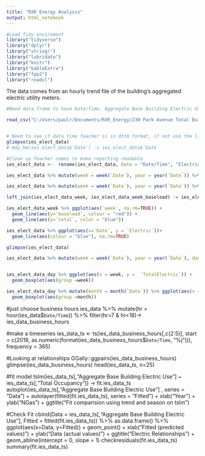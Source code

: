 ```yaml
---
title: "RXR Energy Analysis"
output: html_notebook
---
```



```r
#Load Tidy enviroment 
library("tidyverse")
library("dplyr")
library("stringr")
library("lubridate")
library("knitr")
library("kableExtra")
library("fpp2")
library("readxl")
```

The data comes from an hourly trend file of the building's aggregated electric utility meters. 

```r

#Need data.frame to have Date/Time, Aggregate Base Building Electric Use, Temperture, and Enthalpy; deleate all elce that may have been downloaded in the csv. 

read_csv("C:/Users/paulr/Documents/RXR_Energy/230 Park Avenue Total Building Electric (Curtailment).csv", col_names = TRUE) %>% select(c(1:2)) -> ies_elect_data


# Need to see if data time feacher is in dttm format, if not use the linte below. 
glimpse(ies_elect_data)
# mdy_hm(ies_elect_data$`Date`) -> ies_elect_data$`Date`

#Clean up feacher names to make reporting readable 
ies_elect_data <-  rename(ies_elect_data, Date = "Date/Time", "Electric" = "Total Building Electric (Curtailment)")

ies_elect_data %>% mutate(week = week(`Date`), year = year(`Date`)) %>% group_by(year, week) %>% summarise(total = sum(`Electric`, mininum = min(`Electric`))) -> ies_elect_data_week 

ies_elect_data %>% mutate(week = week(`Date`), year = year(`Date`)) %>% group_by(year, week) %>% summarise(baseload = min(`Electric`)) %>% mutate(baseload = baseload * 7 * 24) -> ies_elect_data_week_baseload

left_join(ies_elect_data_week, ies_elect_data_week_baseload) -> ies_elect_data_week

ies_elect_data_week %>% ggplot(aes(`week`, na.rm=TRUE)) +
  geom_line(aes(y=`baseload`, colour = "red")) +
  geom_line(aes(y=`total`, color = "blue"))

ies_elect_data %>% ggplot(aes(x=`Date`, y = `Electric`))+
  geom_line(aes(colour = "blue"), na.rm=TRUE)

glimpse(ies_elect_data)

```


```r
 
ies_elect_data %>% mutate(week = week(`Date`), year = year(`Date`), day = wday(`Date`), dateday = year * 100 + week * 10 + day) %>% group_by(year, week, day) -> ies_elect_data_day


ies_elect_data_day %>% ggplot(aes(x = week, y =  `TotalElectric`)) +
  geom_boxplot(aes(group =week))

ies_elect_data_day %>% mutate(month = month(`Date`)) %>% ggplot(aes(x = month, y =  `TotalElectric`)) +
  geom_boxplot(aes(group =month))

```

#just choose business hours
ies_data %>%
  mutate(hr = hour(ies_data$`Date/Time`)) %>%
  filter(hr>7 & hr<18)-> ies_data_business_hours

#make a timeseries 
ies_data_ts <- ts(ies_data_business_hours[,c(2:5)], start = c(2018, as.numeric(format(ies_data_business_hours$`Date/Time`, "%j"))), frequency = 365)


#Looking at relationships
GGally::ggpairs(ies_data_business_hours)
glimpse(ies_data_business_hours)
head(ies_data_ts, n=25)
     

#fit model
   tslm(ies_data_ts[,"Aggregate Base Building Electric Use"] ~ ies_data_ts[,"Total Occupancy"]) -> fit.ies_data_ts
autoplot(ies_data_ts[,"Aggregate Base Building Electric Use"] , series = "Data") +
  autolayer(fitted(fit.ies_data_ts), series = "Fitted") +
  xlab("Year") + ylab("NGas") +
  ggtitle("Fit comparision using trend and season on tslm")

#Check Fit
cbind(Data = ies_data_ts[,"Aggregate Base Building Electric Use"],
      Fitted = fitted(fit.ies_data_ts)) %>% 
  as.data.frame() %>%
  ggplot(aes(x=Data, y=Fitted)) +
  geom_point() +
  xlab("Fitted (predicted values)") +
  ylab("Data (actual values)") +
  ggtitle("Electric Relationships") + 
  geom_abline(intercept = 0, slope = 1)
checkresiduals(fit.ies_data_ts)
summary(fit.ies_data_ts)
